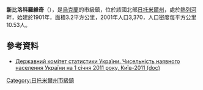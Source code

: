 {{No footnotes|time=2015-09-16T14:35:28+00:00}}
'''新比洛科羅維奇'''（{{lang-uk|Нові Білокоровичі}}），是[[烏克蘭|烏克蘭]]的市級鎮，位於該國北部[[日托米爾州|日托米爾州]]，處於[[熱列河|熱列河]]畔，始建於1901年，面積3.2平方公里，2001年人口3,370，人口密度每平方公里10.53人。

==參考資料==
*[https://web.archive.org/web/20121010205321/http://stat6.stat.lviv.ua/PXWEB2007/ukr/publ/2011/chnas.zip Державний комітет статистики України. Чисельність наявного населення України на 1 січня 2011 року, Київ-2011 (doc)]

{{coord|51|6|51|N|28|3|7|E|scale:30000|display=title}}

{{DEFAULTSORT:Нові Білокоровичі}}
[[Category:日托米爾州市級鎮|Category:日托米爾州市級鎮]]


{{Zhytomyr-geo-stub}}